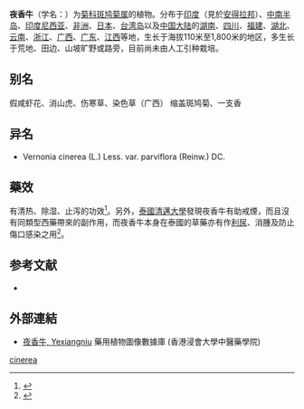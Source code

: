 {{Speciesbox
 | image = Cyanthillium cinereum in Kadavoor.jpg
 | genus = Vernonia
| species = cinerea
 | authority = (L.) Less.
 | subdivision_ranks =[[变种|变种]]
 | subdivision =
* 夜香牛 ''V. c.'' var. ''cinerea''
* [[小花夜香牛|小花夜香牛]] ''V. c.'' var. ''paroiflora''
}}

'''夜香牛'''（学名：{{lang|la|''Vernonia cinerea''}}）为[[菊科|菊科]][[斑鸠菊属|斑鸠菊属]]的植物。分布于[[印度|印度]]（見於[[安得拉邦|安得拉邦]]）、[[中南半岛|中南半岛]]、[[印度尼西亚|印度尼西亚]]、[[非洲|非洲]]、[[日本|日本]]、[[台湾岛|台湾岛]]以及[[中国大陆|中国大陆]]的[[湖南|湖南]]、[[四川|四川]]、[[福建|福建]]、[[湖北|湖北]]、[[云南|云南]]、[[浙江|浙江]]、[[广西|广西]]、[[广东|广东]]、[[江西|江西]]等地，生长于海拔110米至1,800米的地区，多生长于荒地、田边、山坡旷野或路旁，目前尚未由人工引种栽培。

== 别名 ==
假咸虾花、消山虎、伤寒草{{r|appledailyhk}}、染色草（广西） 缩盖斑鸠菊、一支香

== 异名 ==
* Vernonia cinerea (L.) Less. var. parviflora (Reinw.) DC.

== 藥效 ==

有清热、除湿、止泻的功效<ref>{{cite journal|url=http://zhongguoren.cn/qingrechushizhixieheji__yaopinchaxun/|title=《清热除湿止泻合剂》|journal=[[中药部颁|中药部颁]]|volume=14|accessdate=2010-04-21|publisher=中國人在線工具|language=zh-hans}}{{dead link|date=2017年12月 |bot=InternetArchiveBot |fix-attempted=yes }}</ref>。另外，[[泰國|泰國]][[清邁大學|清邁大學]]發現夜香牛有助戒煙，而且沒有同類型西藥帶來的副作用{{r|appledailyhk}}，而夜香牛本身在泰國的草藥亦有作[[利尿|利尿]]、消腫及防止傷口感染之用<ref>{{cite web |url=http://www.saluang.cmru.ac.th/editweb/page.php?spid=35&tid=20&type=3&start=0 |title=พืชสมุนไพรในป่าสะลวง - ขี้เหล็ก 3 |accessdate=2010-05-28 |language=th }}{{dead link|date=2017年12月 |bot=InternetArchiveBot |fix-attempted=yes }}</ref>。

== 参考文献 ==
<div class="references-small">
* {{cite web| url =http://www.bioinfo.cn/db05/KmzwSpecies.php?action=view&id=5845| title =夜香牛（原变种）| work =《中国高等植物数据库全库》| publisher =中国科学院微生物研究所| author =昆明植物研究所| accessdate =2009-02-25| deadurl =yes| archiveurl =https://web.archive.org/web/20160305034019/http://www.bioinfo.cn/db05/KmzwSpecies.php?action=view&id=5845| archivedate =2016-03-05}}
</div>
{{reflist|refs=
<ref name=appledailyhk>{{cite news |url=https://hk.appledaily.com/news/art/20100420/13947221 |title=醫療短波：中草藥一枝香助戒煙 |publisher=[[蘋果日報_(香港)|蘋果日報 (香港)]] |date=2010-04-20 |access-date=2010-04-21 |language=zh-hant |archive-date=2018-10-23 |archive-url=https://web.archive.org/web/20181023234327/https://hk.appledaily.com/news/art/20100420/13947221 |dead-url=no }}</ref>
}}

==外部連結==
* [http://libproject.hkbu.edu.hk/was40/detail?lang=ch&channelid=1288&searchword=herb_id=D00708 夜香牛, Yexiangniu]{{Wayback|url=http://libproject.hkbu.edu.hk/was40/detail?lang=ch&channelid=1288&searchword=herb_id=D00708 |date=20160304113057 }} 藥用植物圖像數據庫 (香港浸會大學中醫藥學院) {{zh-hant}}{{en}}
{{Taxonbar|from=Q15571171}}

[[Category:斑鸠菊属|cinerea]]